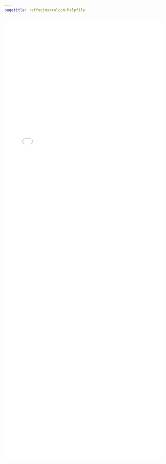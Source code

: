 ```yaml
---
pagetitle: reffadjust4nlcom-helpfile
---
```


<iframe src="./helpfiles/reffadjust4nlcom.html" width="100%" style="height: 100em; border: none">
</iframe>
